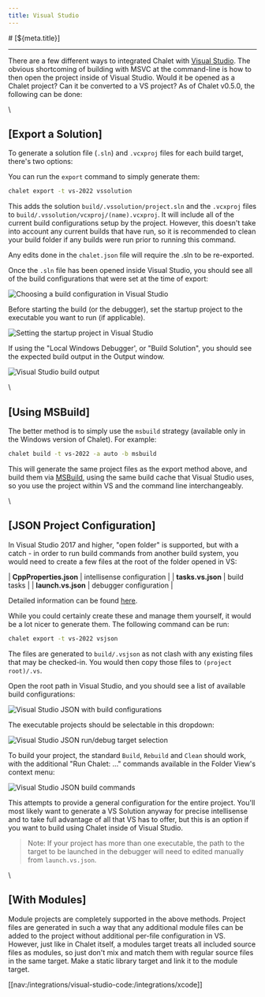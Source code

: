 ```yaml
---
title: Visual Studio
---
```


<PageCategory id="ides" />
# [${meta.title}]

---

There are a few different ways to integrated Chalet with [Visual Studio](https://visualstudio.microsoft.com/). The obvious shortcoming of building with MSVC at the command-line is how to then open the project inside of Visual Studio. Would it be opened as a Chalet project? Can it be converted to a VS project? As of Chalet v0.5.0, the following can be done:

\\

## [Export a Solution]
 
To generate a solution file (`.sln`) and `.vcxproj` files for each build target, there's two options: 

You can run the `export` command to simply generate them: 

```bash
chalet export -t vs-2022 vssolution
```

This adds the solution `build/.vssolution/project.sln` and the `.vcxproj` files to `build/.vssolution/vcxproj/(name).vcxproj`. It will include all of the current build configurations setup by the project. However, this doesn't take into account any current builds that have run, so it is recommended to clean your build folder if any builds were run prior to running this command.

Any edits done in the `chalet.json` file will require the .sln to be re-exported.

Once the `.sln` file has been opened inside Visual Studio, you should see all of the build configurations that were set at the time of export:

![Choosing a build configuration in Visual Studio](/images/visualstudio/vs-shot1.png)

Before starting the build (or the debugger), set the startup project to the executable you want to run (if applicable). 

![Setting the startup project in Visual Studio](/images/visualstudio/vs-shot2.png)

If using the "Local Windows Debugger', or "Build Solution", you should see the expected build output in the Output window.

![Visual Studio build output](/images/visualstudio/vs-shot3.png)

\\

## [Using MSBuild]

The better method is to simply use the `msbuild` strategy (available only in the Windows version of Chalet). For example:

```bash
chalet build -t vs-2022 -a auto -b msbuild 
```

This will generate the same project files as the export method above, and build them via [MSBuild](https://docs.microsoft.com/en-us/visualstudio/msbuild/msbuild?view=vs-2022), using the same build cache that Visual Studio uses, so you use the project within VS and the command line interchangeably.

\\

## [JSON Project Configuration]

In Visual Studio 2017 and higher, "open folder" is supported, but with a catch - in order to run build commands from another build system, you would need to create a few files at the root of the folder opened in VS:

| **CppProperties.json** | intellisense configuration |
| **tasks.vs.json**      | build tasks |
| **launch.vs.json**     | debugger configuration |

Detailed information can be found [here](https://docs.microsoft.com/en-us/cpp/build/open-folder-projects-cpp?view=msvc-170).

While you could certainly create these and manage them yourself, it would be a lot nicer to generate them. The following command can be run:

```bash
chalet export -t vs-2022 vsjson
```

The files are generated to `build/.vsjson` as not clash with any existing files that may be checked-in. You would then copy those files to `(project root)/.vs`.

Open the root path in Visual Studio, and you should see a list of available build configurations:

![Visual Studio JSON with build configurations](/images/visualstudio/vs-shot4.png)

The executable projects should be selectable in this dropdown:

![Visual Studio JSON run/debug target selection](/images/visualstudio/vs-shot5.png)

To build your project, the standard `Build`, `Rebuild` and `Clean` should work, with the additional "Run Chalet: ..." commands available in the Folder View's context menu:

![Visual Studio JSON build commands](/images/visualstudio/vs-shot6.png)

This attempts to provide a general configuration for the entire project. You'll most likely want to generate a VS Solution anyway for precise intellisense and to take full advantage of all that VS has to offer, but this is an option if you want to build using Chalet inside of Visual Studio.

> Note: If your project has more than one executable, the path to the target to be launched in the debugger will need to edited manually from `launch.vs.json`.

\\

## [With Modules]

Module projects are completely supported in the above methods. Project files are generated in such a way that any additional module files can be added to the project without additional per-file configuration in VS. However, just like in Chalet itself, a modules target treats all included source files as modules, so just don't mix and match them with regular source files in the same target. Make a static library target and link it to the module target.

[[nav:/integrations/visual-studio-code:/integrations/xcode]]
